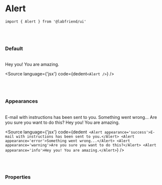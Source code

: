 

<Meta title='01. Atoms / Alert' component={Alert} />

# Alert

`import { Alert } from '@labfriend/ui'`

<br />
<br />

### Default

<br />

<Story name='Default'>
  <div className='doc-story__preview' style={{ zoom: '100%' }}>
    <div className='flex items-center gap-4'>
      <Alert>Hey you! You are amazing.</Alert>
    </div>
  </div>
</Story>

<Source language={'jsx'} code={dedent`<Alert />`} />

<br />
<br />

### Appearances

<br />

<Story name='Appearances'>
  <div className='doc-story__preview' style={{ zoom: '100%' }}>
    <div className='flex flex-col gap-4'>
      <Alert appearance='success'>E-mail with instructions has been sent to you.</Alert>
      <Alert appearance='error'>Something went wrong...</Alert>
      <Alert appearance='warning'>Are you sure you want to do this?</Alert>
      <Alert appearance='info'>Hey you! You are amazing.</Alert>
    </div>
  </div>
</Story>

<Source
  language={'jsx'}
  code={dedent`
<Alert appearance='success'>E-mail with instructions has been sent to you.</Alert>
<Alert appearance='error'>Something went wrong...</Alert>
<Alert appearance='warning'>Are you sure you want to do this?</Alert>
<Alert appearance='info'>Hey you! You are amazing.</Alert>`}
/>

<br />
<br />

### Properties

<ArgsTable of={Alert} />
